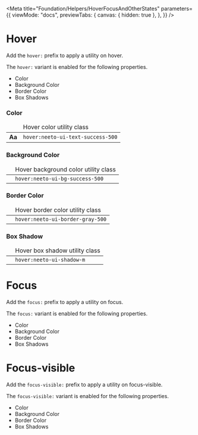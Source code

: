 
<Meta
  title="Foundation/Helpers/HoverFocusAndOtherStates"
  parameters={{
    viewMode: "docs",
    previewTabs: {
      canvas: { hidden: true },
    },
  }}
/>

# Hover

Add the `hover:` prefix to apply a utility on hover.

The `hover:` variant is enabled for the following properties.

- Color
- Background Color
- Border Color
- Box Shadows

### Color

<table className="story-demo-table w-96">
  <thead>
    <tr>
      <td className="w-28"></td>
      <td>Hover color utility class</td>
    </tr>
  </thead>
  <tbody>
    <tr>
      <td>
        <div className="flex items-center justify-center">
          <b className="hover:neeto-ui-text-success-500">Aa</b>
        </div>
      </td>
      <td>
        <code>hover:neeto-ui-text-success-500</code>
      </td>
    </tr>
  </tbody>
</table>

### Background Color

<table className="story-demo-table w-96">
  <thead>
    <tr>
      <td className="w-28"></td>
      <td>Hover background color utility class</td>
    </tr>
  </thead>
  <tbody>
    <tr>
      <td className="text-center">
        <div className="flex w-full items-center justify-center">
          <div class="neeto-ui-bg-gray-100 hover:neeto-ui-bg-success-500 flex h-12 w-12 cursor-pointer"></div>
        </div>
      </td>
      <td>
        <code>hover:neeto-ui-bg-success-500</code>
      </td>
    </tr>
  </tbody>
</table>

### Border Color

<table className="story-demo-table w-96">
  <thead>
    <tr>
      <td className="w-28"></td>
      <td>Hover border color utility class</td>
    </tr>
  </thead>
  <tbody>
    <tr>
      <td className="text-center">
        <div className="flex w-full items-center justify-center">
          <div class="neeto-ui-border-gray-200 hover:neeto-ui-border-gray-500 flex h-12 w-12 cursor-pointer border"></div>
        </div>
      </td>
      <td>
        <code>hover:neeto-ui-border-gray-500</code>
      </td>
    </tr>
  </tbody>
</table>

### Box Shadow

<table className="story-demo-table w-96">
  <thead>
    <tr>
      <td className="w-28"></td>
      <td>Hover box shadow utility class</td>
    </tr>
  </thead>
  <tbody>
    <tr>
      <td className="text-center">
        <div className="flex w-full items-center justify-center">
          <div class="neeto-ui-shadow-xs hover:neeto-ui-shadow-m flex h-12 w-12 cursor-pointer"></div>
        </div>
      </td>
      <td>
        <code>hover:neeto-ui-shadow-m</code>
      </td>
    </tr>
  </tbody>
</table>

# Focus

Add the `focus:` prefix to apply a utility on focus.

The `focus:` variant is enabled for the following properties.

- Color
- Background Color
- Border Color
- Box Shadows

# Focus-visible

Add the `focus-visible:` prefix to apply a utility on focus-visible.

The `focus-visible:` variant is enabled for the following properties.

- Color
- Background Color
- Border Color
- Box Shadows

